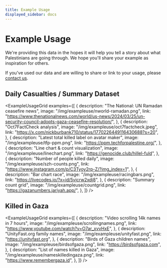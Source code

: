 ```yaml
---
title: Example Usage
displayed_sidebar: docs
---
```


# Example Usage

We're providing this data in the hopes it will help you tell a story about what Palestinians are going through. We hope you'll share your example as inspiration for others.

If you've used our data and are willing to share or link to your usage, please [contact us](/docs/contact).

## Daily Casualties / Summary Dataset


<ExampleUsageGrid
  examples={[
    {
      description: "The National: UN Ramadan ceasefire news",
      image: "/img/exampleuse/nworld-ramadan.png",
      link: "https://www.thenationalnews.com/world/us-news/2024/03/25/un-security-council-adopts-gaza-ceasefire-resolution/",
    },
    {
      description: "Oct7FactCheck analysis",
      image: "/img/exampleuse/oct7factcheck.jpeg",
      link: "https://x.com/nickburbank710/status/1770226449116430688?s=20",
    },
    {
      description: "Latest total killed label on avatar maker",
      image: "/img/exampleuse/tfp-ppm.png",
      link: "https://ppm.techforpalestine.org/",
    },
    {
      description: "Line chart & count visualization",
      image: "/img/exampleuse/linechart.png",
      link: "https://genocide.club/hillel-fuld",
    },
    {
      description: "Number of people killed daily",
      image: "/img/exampleuse/szh-counts.png",
      link: "https://www.instagram.com/p/C3Tyoy2rp-Z/?img_index=1",
    },
    {
      description: "Bar chart race",
      image: "/img/exampleuse/racingbars.png",
      link: "https://livecodes.io/?x=id/5vjcrw2xdj8",
    },
    {
      description: "Summary count grid",
      image: "/img/exampleuse/countgrid.png",
      link: "https://gazanumbers.jariyah.app/",
    },
  ]}
/>

## Killed in Gaza

<ExampleUsageGrid
  examples={[
    {
      description: "Video scrolling 14k names in 7 hours",
      image: "/img/exampleuse/scrollingnames.png",
      link: "https://www.youtube.com/watch?v=O7ar_xvvHxE",
    },
    {
      description: "UnityFast.org family names",
      image: "/img/exampleuse/unityfast.png",
      link: "https://unityfast.org",
    },
    {
      description: "Birds of Gaza children names",
      image: "/img/exampleuse/birdsofgaza.png",
      link: "https://birdsofgaza.com",
    },
    {
      description: "List of names killed in Gaza",
      image: "/img/exampleuse/nameskilledingaza.png",
      link: "https://www.remembergaza.id",
    },
  ]}
/>
